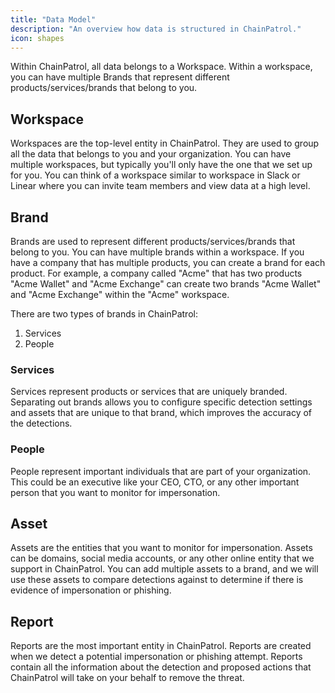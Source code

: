 ```yaml
---
title: "Data Model"
description: "An overview how data is structured in ChainPatrol."
icon: shapes
---
```


Within ChainPatrol, all data belongs to a Workspace. Within a workspace, you can have multiple
Brands that represent different products/services/brands that belong to you.

## Workspace

Workspaces are the top-level entity in ChainPatrol. They are used to group all the data that belongs to you
and your organization. You can have multiple workspaces, but typically you'll only have the one that we set up for you.
You can think of a workspace similar to workspace in Slack or Linear where you can invite team members and view data at a high level.

## Brand

Brands are used to represent different products/services/brands that belong to you. You can have multiple brands within a workspace.
If you have a company that has multiple products, you can create a brand for each product. For example, a company called "Acme" that has
two products "Acme Wallet" and "Acme Exchange" can create two brands "Acme Wallet" and "Acme Exchange" within the "Acme" workspace.

There are two types of brands in ChainPatrol:

1. Services
2. People

### Services

Services represent products or services that are uniquely branded. Separating out brands allows you to configure specific detection settings
and assets that are unique to that brand, which improves the accuracy of the detections.

### People

People represent important individuals that are part of your organization. This could be an executive like your CEO, CTO, or any other important person that
you want to monitor for impersonation.

## Asset

Assets are the entities that you want to monitor for impersonation. Assets can be domains, social media accounts, or any other online entity
that we support in ChainPatrol. You can add multiple assets to a brand, and we will use these assets to compare detections against to determine
if there is evidence of impersonation or phishing.

## Report

Reports are the most important entity in ChainPatrol. Reports are created when we detect a potential impersonation or phishing attempt. Reports
contain all the information about the detection and proposed actions that ChainPatrol will take on your behalf to remove the threat.
